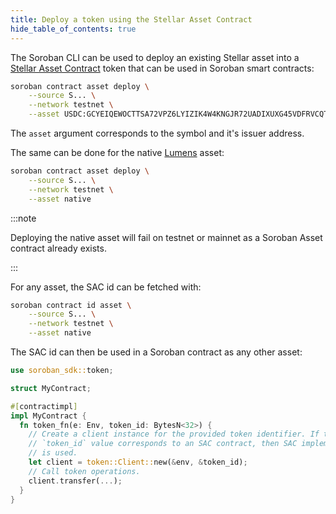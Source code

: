 ```yaml
---
title: Deploy a token using the Stellar Asset Contract
hide_table_of_contents: true
---
```


The Soroban CLI can be used to deploy an existing Stellar asset into a [Stellar Asset Contract] token that can be used in Soroban smart contracts:

```bash
soroban contract asset deploy \
    --source S... \
    --network testnet \
    --asset USDC:GCYEIQEWOCTTSA72VPZ6LYIZIK4W4KNGJR72UADIXUXG45VDFRVCQTYE
```

The `asset` argument corresponds to the symbol and it's issuer address.

The same can be done for the native [Lumens] asset:

```bash
soroban contract asset deploy \
    --source S... \
    --network testnet \
    --asset native
```

:::note

Deploying the native asset will fail on testnet or mainnet as
a Soroban Asset contract already exists.

:::

For any asset, the SAC id can be fetched with:

```bash
soroban contract id asset \
    --source S... \
    --network testnet \
    --asset native
```

The SAC id can then be used in a Soroban contract as any other asset:

```rust
use soroban_sdk::token;

struct MyContract;

#[contractimpl]
impl MyContract {
  fn token_fn(e: Env, token_id: BytesN<32>) {
    // Create a client instance for the provided token identifier. If the
    // `token_id` value corresponds to an SAC contract, then SAC implementation
    // is used.
    let client = token::Client::new(&env, &token_id);
    // Call token operations.
    client.transfer(...);
  }
}
```

[Stellar Asset Contract]: ../../tokens/stellar-asset-contract.mdx
[Lumens]: https://developers.stellar.org/docs/fundamentals-and-concepts/lumens
